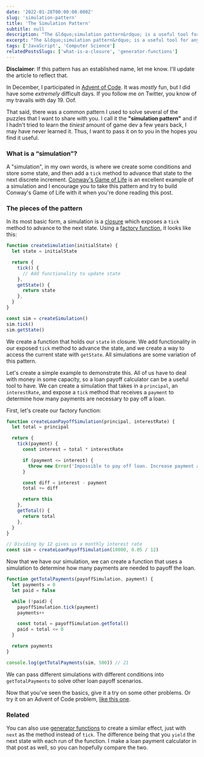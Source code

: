 ```yaml
---
date: '2022-01-28T00:00:00.000Z'
slug: 'simulation-pattern'
title: 'The Simulation Pattern'
subtitle: null
description: "The &ldquo;simulation pattern&rdquo; is a useful tool for anyone's programming repertoire. Let's learn how to use it on almost any state problem that advances by discrete increments."
excerpt: "The &ldquo;simulation pattern&rdquo; is a useful tool for anyone's programming repertoire. Let's learn how to use it on almost any state problem that advances by discrete increments."
tags: ['JavaScript', 'Computer Science']
relatedPostsSlugs: ['what-is-a-closure', 'generator-functions']
---
```


**Disclaimer**: If this pattern has an established name, let me know. I'll update the article to reflect that.

In December, <Marker content="And some of January..." /> I participated in [Advent of Code](https://adventofcode.com). It was _mostly_ fun, but I did have some _extremely_ difficult days. If you follow me on Twitter, you know of my travails with day 19. Oof.

That said, there was a common pattern I used to solve several of the puzzles that I want to share with you. I call it the **"simulation pattern"** and if I hadn't tried to learn the _tiniest_ amount of game dev a few years back, I may have never learned it. Thus, I want to pass it on to you in the hopes you find it useful.

### What is a &ldquo;simulation&rdquo;?

A "simulation", in my own words, is where we create some conditions and store some state, and then add a `tick` method to advance that state to the next discrete increment. [Conway's Game of Life](https://en.wikipedia.org/wiki/Conway%27s_Game_of_Life) is an excellent example of a simulation and I encourage you to take this pattern and try to build Conway's Game of Life with it when you're done reading this post.

### The pieces of the pattern

In its most basic form, a simulation is a [closure](/what-is-a-closure) which exposes a `tick` method to advance to the next state. Using a [factory function](/what-is-a-factory-function), it looks like this:

```javascript
function createSimulation(initialState) {
  let state = initialState

  return {
    tick() {
      // Add functionality to update state
    },
    getState() {
      return state
    },
  }
}

const sim = createSimulation()
sim.tick()
sim.getState()
```

We create a function that holds our `state` in closure. We add functionality in our exposed `tick` method to advance the state, and we create a way to access the current state with `getState`. All simulations are some variation of this pattern.

Let's create a simple example to demonstrate this. All of us have to deal with money in some capacity, so a loan payoff calculator can be a useful tool to have. We can create a simulation that takes in a `principal`, an `interestRate`, and expose a `tick` method that receives a `payment` to determine how many payments are necessary to pay off a loan.

First, let's create our factory function:

```javascript
function createLoanPayoffSimulation(principal, interestRate) {
  let total = principal

  return {
    tick(payment) {
      const interest = total * interestRate

      if (payment <= interest) {
        throw new Error('Impossible to pay off loan. Increase payment amount.')
      }

      const diff = interest - payment
      total += diff

      return this
    },
    getTotal() {
      return total
    },
  }
}

// Dividing by 12 gives us a monthly interest rate
const sim = createLoanPayoffSimulation(10000, 0.05 / 12)
```

Now that we have our simulation, we can create a function that uses a simulation to determine how many payments are needed to payoff the loan.

```javascript
function getTotalPayments(payoffSimulation, payment) {
  let payments = 0
  let paid = false

  while (!paid) {
    payoffSimulation.tick(payment)
    payments++

    const total = payoffSimulation.getTotal()
    paid = total <= 0
  }

  return payments
}

console.log(getTotalPayments(sim, 500)) // 21
```

We can pass different simulations with different conditions into `getTotalPayments` to solve other loan payoff scenarios.

Now that you've seen the basics, give it a try on some other problems. Or try it on an Advent of Code problem, [like this one](https://adventofcode.com/2021/day/5).

### Related

You can also use [generator functions](/generator-functions) to create a similar effect, just with `next` as the method instead of `tick`. The difference being that you `yield` the next state with each run of the function. I make a loan payment calculator in that post as well, so you can hopefully compare the two.
